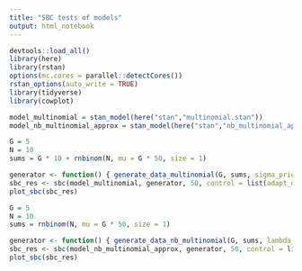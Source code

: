 ```yaml
---
title: "SBC tests of models"
output: html_notebook
---
```


```r
devtools::load_all()
library(here)
library(rstan)
options(mc.cores = parallel::detectCores())
rstan_options(auto_write = TRUE)
library(tidyverse)
library(cowplot)

```

```r
model_multinomial = stan_model(here("stan","multinomial.stan"))
model_nb_multinomial_approx = stan_model(here("stan","nb_multinomial_approx.stan"))
```

```r
G = 5
N = 10
sums = G * 10 + rnbinom(N, mu = G * 50, size = 1)

generator <- function() { generate_data_multinomial(G, sums, sigma_prior_type = "normal") }
sbc_res <- sbc(model_multinomial, generator, 50, control = list(adapt_delta = 0.9))
plot_sbc(sbc_res)
```
```r
G = 5
N = 10
sums = rnbinom(N, mu = G * 50, size = 1)

generator <- function() { generate_data_nb_multinomial(G, sums, lambda_raw_sigma = 2)}
sbc_res <- sbc(model_nb_multinomial_approx, generator, 50, control = list(adapt_delta = 0.9))
plot_sbc(sbc_res)
```

